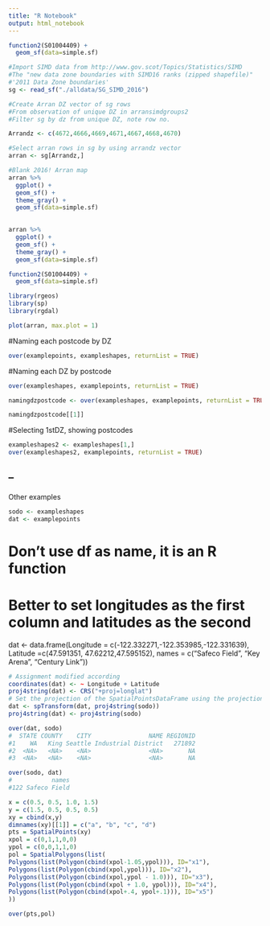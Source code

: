 ```yaml
---
title: "R Notebook"
output: html_notebook
---
```


```r
function2(S01004409) +
  geom_sf(data=simple.sf)
```

```r
#Import SIMD data from http://www.gov.scot/Topics/Statistics/SIMD
#The "new data zone boundaries with SIMD16 ranks (zipped shapefile)"
#'2011 Data Zone boundaries'
sg <- read_sf("./alldata/SG_SIMD_2016")

#Create Arran DZ vector of sg rows
#From observation of unique DZ in arransimdgroups2
#Filter sg by dz from unique DZ, note row no.

Arrandz <- c(4672,4666,4669,4671,4667,4668,4670)

#Select arran rows in sg by using arrandz vector
arran <- sg[Arrandz,]

#Blank 2016! Arran map
arran %>%
  ggplot() +
  geom_sf() +
  theme_gray() +
  geom_sf(data=simple.sf)
  
```

```r
arran %>%
  ggplot() +
  geom_sf() +
  theme_gray() +
  geom_sf(data=simple.sf)
```

```r
function2(S01004409) +
  geom_sf(data=simple.sf)
```
```r
library(rgeos)
library(sp)
library(rgdal)

plot(arran, max.plot = 1)

```
#Naming each postcode by DZ
```r
over(examplepoints, exampleshapes, returnList = TRUE)
```

#Naming each DZ by postcode
```r
over(exampleshapes, examplepoints, returnList = TRUE)
```

```r
namingdzpostcode <- over(exampleshapes, examplepoints, returnList = TRUE)
```

```r
namingdzpostcode[[1]]
```


#Selecting 1stDZ, showing postcodes
```r
exampleshapes2 <- exampleshapes[1,]
over(exampleshapes2, examplepoints, returnList = TRUE)
```

--
--

Other examples

```r

sodo <- exampleshapes
dat <- examplepoints

```

# Don't use df as name, it is an R function
# Better to set longitudes as the first column and latitudes as the second
dat <- data.frame(Longitude = c(-122.332271,-122.353985,-122.331639),
                  Latitude =c(47.591351, 47.62212,47.595152),
                  names = c("Safeco Field", "Key Arena", "Century Link"))

```r
# Assignment modified according
coordinates(dat) <- ~ Longitude + Latitude
proj4string(dat) <- CRS("+proj=longlat")
# Set the projection of the SpatialPointsDataFrame using the projection of the shapefile
dat <- spTransform(dat, proj4string(sodo))
proj4string(dat) <- proj4string(sodo)

over(dat, sodo)
#  STATE COUNTY    CITY                NAME REGIONID
#1    WA   King Seattle Industrial District   271892
#2  <NA>   <NA>    <NA>                <NA>       NA
#3  <NA>   <NA>    <NA>                <NA>       NA

over(sodo, dat)
#           names
#122 Safeco Field
```

```r
x = c(0.5, 0.5, 1.0, 1.5)
y = c(1.5, 0.5, 0.5, 0.5)
xy = cbind(x,y)
dimnames(xy)[[1]] = c("a", "b", "c", "d")
pts = SpatialPoints(xy)
xpol = c(0,1,1,0,0)
ypol = c(0,0,1,1,0)
pol = SpatialPolygons(list(
Polygons(list(Polygon(cbind(xpol-1.05,ypol))), ID="x1"),
Polygons(list(Polygon(cbind(xpol,ypol))), ID="x2"),
Polygons(list(Polygon(cbind(xpol,ypol - 1.0))), ID="x3"),
Polygons(list(Polygon(cbind(xpol + 1.0, ypol))), ID="x4"),
Polygons(list(Polygon(cbind(xpol+.4, ypol+.1))), ID="x5")
))

over(pts,pol)
```

